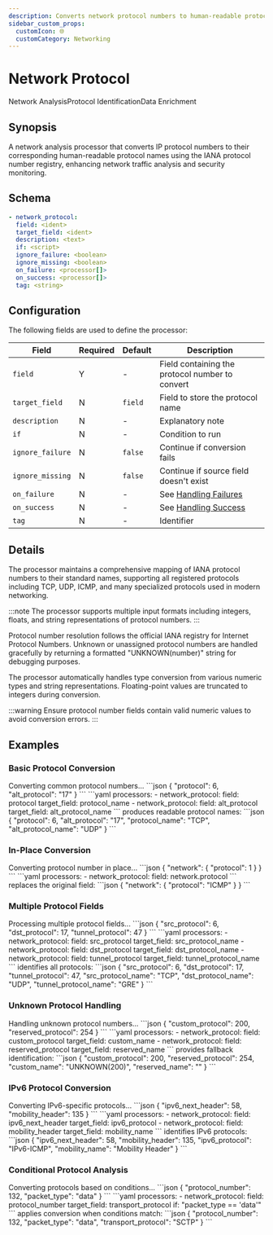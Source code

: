 ```yaml
---
description: Converts network protocol numbers to human-readable protocol names
sidebar_custom_props: 
  customIcon: 🌐
  customCategory: Networking
---
```


# Network Protocol

<span className="theme-doc-version-badge badge badge--primary">Network Analysis</span><span className="theme-doc-version-badge badge badge--secondary">Protocol Identification</span><span className="theme-doc-version-badge badge badge--secondary">Data Enrichment</span>

## Synopsis

A network analysis processor that converts IP protocol numbers to their corresponding human-readable protocol names using the IANA protocol number registry, enhancing network traffic analysis and security monitoring.

## Schema

```yaml {1,2}
- network_protocol:
  field: <ident>
  target_field: <ident>
  description: <text>
  if: <script>
  ignore_failure: <boolean>
  ignore_missing: <boolean>
  on_failure: <processor[]>
  on_success: <processor[]>
  tag: <string>
```

## Configuration

The following fields are used to define the processor:

|Field|Required|Default|Description|
|---|---|---|---|
|`field`|Y|-|Field containing the protocol number to convert|
|`target_field`|N|`field`|Field to store the protocol name|
|`description`|N|-|Explanatory note|
|`if`|N|-|Condition to run|
|`ignore_failure`|N|`false`|Continue if conversion fails|
|`ignore_missing`|N|`false`|Continue if source field doesn't exist|
|`on_failure`|N|-|See [Handling Failures](../handling-failures.mdx)|
|`on_success`|N|-|See [Handling Success](../handling-success.mdx)|
|`tag`|N|-|Identifier|

## Details

The processor maintains a comprehensive mapping of IANA protocol numbers to their standard names, supporting all registered protocols including TCP, UDP, ICMP, and many specialized protocols used in modern networking.

:::note
The processor supports multiple input formats including integers, floats, and string representations of protocol numbers.
:::

Protocol number resolution follows the official IANA registry for Internet Protocol Numbers. Unknown or unassigned protocol numbers are handled gracefully by returning a formatted "UNKNOWN(number)" string for debugging purposes.

The processor automatically handles type conversion from various numeric types and string representations. Floating-point values are truncated to integers during conversion.

:::warning
Ensure protocol number fields contain valid numeric values to avoid conversion errors.
:::

## Examples

### Basic Protocol Conversion

<ExampleGrid>
  <CommentCol>
    Converting common protocol numbers...
  </CommentCol>
  <CodeCol>
    ```json
    {
      "protocol": 6,
      "alt_protocol": "17"
    }
    ```
    ```yaml
    processors:
      - network_protocol:
        field: protocol
        target_field: protocol_name
      - network_protocol:
        field: alt_protocol
        target_field: alt_protocol_name
    ```
  </CodeCol>
  <CommentCol>
    produces readable protocol names:
  </CommentCol>
  <CodeCol>
    ```json
    {
      "protocol": 6,
      "alt_protocol": "17",
      "protocol_name": "TCP",
      "alt_protocol_name": "UDP"
    }
    ```
  </CodeCol>
</ExampleGrid>

### In-Place Conversion

<ExampleGrid>
  <CommentCol>
    Converting protocol number in place...
  </CommentCol>
  <CodeCol>
    ```json
    {
      "network": {
        "protocol": 1
      }
    }
    ```
    ```yaml
    processors:
      - network_protocol:
        field: network.protocol
    ```
  </CodeCol>
  <CommentCol>
    replaces the original field:
  </CommentCol>
  <CodeCol>
    ```json
    {
      "network": {
        "protocol": "ICMP"
      }
    }
    ```
  </CodeCol>
</ExampleGrid>

### Multiple Protocol Fields

<ExampleGrid>
  <CommentCol>
    Processing multiple protocol fields...
  </CommentCol>
  <CodeCol>
    ```json
    {
      "src_protocol": 6,
      "dst_protocol": 17,
      "tunnel_protocol": 47
    }
    ```
    ```yaml
    processors:
      - network_protocol:
        field: src_protocol
        target_field: src_protocol_name
      - network_protocol:
        field: dst_protocol
        target_field: dst_protocol_name
      - network_protocol:
        field: tunnel_protocol
        target_field: tunnel_protocol_name
    ```
  </CodeCol>
  <CommentCol>
    identifies all protocols:
  </CommentCol>
  <CodeCol>
    ```json
    {
      "src_protocol": 6,
      "dst_protocol": 17,
      "tunnel_protocol": 47,
      "src_protocol_name": "TCP",
      "dst_protocol_name": "UDP",
      "tunnel_protocol_name": "GRE"
    }
    ```
  </CodeCol>
</ExampleGrid>

### Unknown Protocol Handling

<ExampleGrid>
  <CommentCol>
    Handling unknown protocol numbers...
  </CommentCol>
  <CodeCol>
    ```json
    {
      "custom_protocol": 200,
      "reserved_protocol": 254
    }
    ```
    ```yaml
    processors:
      - network_protocol:
        field: custom_protocol
        target_field: custom_name
      - network_protocol:
        field: reserved_protocol
        target_field: reserved_name
    ```
  </CodeCol>
  <CommentCol>
    provides fallback identification:
  </CommentCol>
  <CodeCol>
    ```json
    {
      "custom_protocol": 200,
      "reserved_protocol": 254,
      "custom_name": "UNKNOWN(200)",
      "reserved_name": ""
    }
    ```
  </CodeCol>
</ExampleGrid>

### IPv6 Protocol Conversion

<ExampleGrid>
  <CommentCol>
    Converting IPv6-specific protocols...
  </CommentCol>
  <CodeCol>
    ```json
    {
      "ipv6_next_header": 58,
      "mobility_header": 135
    }
    ```
    ```yaml
    processors:
      - network_protocol:
        field: ipv6_next_header
        target_field: ipv6_protocol
      - network_protocol:
        field: mobility_header
        target_field: mobility_name
    ```
  </CodeCol>
  <CommentCol>
    identifies IPv6 protocols:
  </CommentCol>
  <CodeCol>
    ```json
    {
      "ipv6_next_header": 58,
      "mobility_header": 135,
      "ipv6_protocol": "IPv6-ICMP",
      "mobility_name": "Mobility Header"
    }
    ```
  </CodeCol>
</ExampleGrid>

### Conditional Protocol Analysis

<ExampleGrid>
  <CommentCol>
    Converting protocols based on conditions...
  </CommentCol>
  <CodeCol>
    ```json
    {
      "protocol_number": 132,
      "packet_type": "data"
    }
    ```
    ```yaml
    processors:
      - network_protocol:
        field: protocol_number
        target_field: transport_protocol
        if: "packet_type == 'data'"
    ```
  </CodeCol>
  <CommentCol>
    applies conversion when conditions match:
  </CommentCol>
  <CodeCol>
    ```json
    {
      "protocol_number": 132,
      "packet_type": "data",
      "transport_protocol": "SCTP"
    }
    ```
  </CodeCol>
</ExampleGrid>
